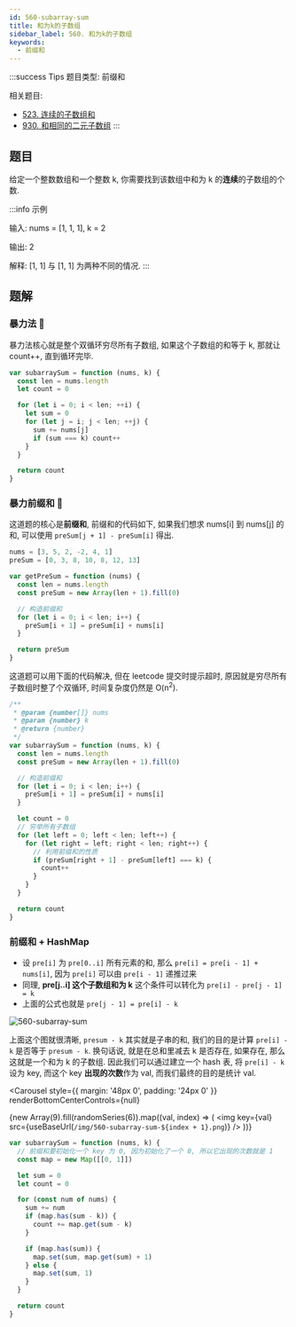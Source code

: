 ```yaml
---
id: 560-subarray-sum
title: 和为k的子数组
sidebar_label: 560. 和为k的子数组
keywords:
  - 前缀和
---
```


:::success Tips
题目类型: 前缀和

相关题目: 

- [523. 连续的子数组和](/leetcode/medium/523-check-subarray-sum)
- [930. 和相同的二元子数组](/leetcode/medium/930-num-subarrays-with-sum)
:::

## 题目

给定一个整数数组和一个整数 k, 你需要找到该数组中和为 k 的**连续**的子数组的个数.

:::info 示例

输入: nums = [1, 1, 1], k = 2

输出: 2

解释: [1, 1] 与 [1, 1] 为两种不同的情况.
:::

## 题解

### 暴力法 🐸

暴力法核心就是整个双循环穷尽所有子数组, 如果这个子数组的和等于 k, 那就让 count++, 直到循环完毕.

```ts
var subarraySum = function (nums, k) {
  const len = nums.length
  let count = 0

  for (let i = 0; i < len; ++i) {
    let sum = 0
    for (let j = i; j < len; ++j) {
      sum += nums[j]
      if (sum === k) count++
    }
  }

  return count
}
```

### 暴力前缀和 🐸

这道题的核心是**前缀和**, 前缀和的代码如下, 如果我们想求 nums[i] 到 nums[j] 的和, 可以使用 `preSum[j + 1] - preSum[i]` 得出.

```ts
nums = [3, 5, 2, -2, 4, 1]
preSum = [0, 3, 8, 10, 8, 12, 13]
```

```ts
var getPreSum = function (nums) {
  const len = nums.length
  const preSum = new Array(len + 1).fill(0)

  // 构造前缀和
  for (let i = 0; i < len; i++) {
    preSum[i + 1] = preSum[i] + nums[i]
  }

  return preSum
}
```

这道题可以用下面的代码解决, 但在 leetcode 提交时提示超时, 原因就是穷尽所有子数组时整了个双循环, 时间复杂度仍然是 O(n<sup>2</sup>).

```ts
/**
 * @param {number[]} nums
 * @param {number} k
 * @return {number}
 */
var subarraySum = function (nums, k) {
  const len = nums.length
  const preSum = new Array(len + 1).fill(0)

  // 构造前缀和
  for (let i = 0; i < len; i++) {
    preSum[i + 1] = preSum[i] + nums[i]
  }

  let count = 0
  // 穷举所有子数组
  for (let left = 0; left < len; left++) {
    for (let right = left; right < len; right++) {
      // 利用前缀和的性质
      if (preSum[right + 1] - preSum[left] === k) {
        count++
      }
    }
  }

  return count
}
```

### 前缀和 + HashMap

- 设 `pre[i]` 为 `pre[0..i]` 所有元素的和, 那么 `pre[i] = pre[i - 1] + nums[i]`, 因为 `pre[i]` 可以由 `pre[i - 1]` 递推过来
- 同理, **pre[j..i] 这个子数组和为 k** 这个条件可以转化为 `pre[i] - pre[j - 1] = k`
- 上面的公式也就是 `pre[j - 1] = pre[i] - k`

![560-subarray-sum](../../static/img/560-subarray-sum-0.png)

上面这个图就很清晰, `presum - k` 其实就是子串的和, 我们的目的是计算 `pre[i] - k` 是否等于 `presum - k`. 换句话说, 就是在总和里减去 k 是否存在, 如果存在, 那么这就是一个和为 k 的子数组. 因此我们可以通过建立一个 hash 表, 将 `pre[i] - k` 设为 key, 而这个 key **出现的次数**作为 val, 而我们最终的目的是统计 val.


<Carousel
  style={{ margin: '48px 0', padding: '24px 0' }}
  renderBottomCenterControls={null}
>
  {new Array(9).fill(randomSeries(6)).map((val, index) => (
    <img
      key={val}
      src={useBaseUrl(`/img/560-subarray-sum-${index + 1}.png`)}
    />
  ))}
</Carousel>

```ts
var subarraySum = function (nums, k) {
  // 前缀和要初始化一个 key 为 0, 因为初始化了一个 0, 所以它出现的次数就是 1
  const map = new Map([[0, 1]])

  let sum = 0
  let count = 0

  for (const num of nums) {
    sum += num
    if (map.has(sum - k)) {
      count += map.get(sum - k)
    }

    if (map.has(sum)) {
      map.set(sum, map.get(sum) + 1)
    } else {
      map.set(sum, 1)
    }
  }

  return count
}
```

